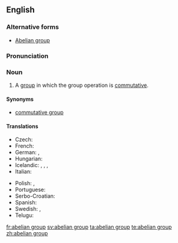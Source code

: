 ==English==

{{wikipedia}}

===Alternative forms===
* [[Abelian group]]

===Pronunciation===
{{a|US}} {{IPA|/əˈbi.li.ən ɡɹup/|/əˈbil.jən ɡɹup/}}

===Noun===
{{en-noun|head=[[abelian]] [[group]]}}

# {{context|algebra}} A [[group]] in which the group operation is [[commutative]].

====Synonyms====
* [[commutative group]]

====Translations====
{{trans-top|a group in which the group operation is commutative}}
* Czech: {{t-|cs|abelovská grupa|f}}
* French: {{t+|fr|groupe abélien|m}}
* German: {{t-|de|abelsche Gruppe|f}}, {{t-|de|kommutative Gruppe|f}}
* Hungarian: {{t-|hu|Abel-csoport}}
* Icelandic: {{t-|is|Abel-grúpa|f}}, {{t-|is|víxlgrúpa|f}}, {{t-|is|abelsk grúpa|f}}, {{t-|is|víxlin grúpa|f}}
* Italian: {{t-|it|gruppo abeliano|m}}
{{trans-mid}}
* Polish: {{t-|pl|grupa przemienna|f}}, {{t-|pl|grupa abelowa|f}}
* Portuguese: {{t-|pt|grupo abeliano|m}}
* Serbo-Croatian: {{t-|sh|Abelova grupa|f}}
* Spanish: {{t-|es|grupo abeliano|m}}
* Swedish: {{t-|sv|abelsk grupp|c}}, {{t-|sv|kommutativ grupp|c}}
* Telugu: {{t-|te|ఎబిలియన్ సమూహం}}
{{trans-bottom}}

[[fr:abelian group]]
[[sv:abelian group]]
[[ta:abelian group]]
[[te:abelian group]]
[[zh:abelian group]]